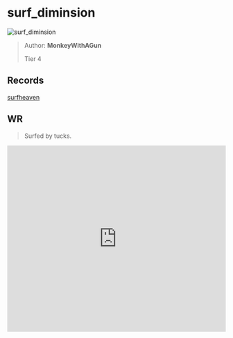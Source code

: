 
# surf_diminsion

![surf_diminsion](https://raw.githubusercontent.com/Sayt123/SurfMapPics/Maps-and-bonuses/csgo/surf_diminsion.jpg)

> Author: **MonkeyWithAGun**
>
> Tier 4

## Records

[surfheaven](https://surfheaven.eu/map/surf_diminsion)

## WR

> Surfed by tucks.

<iframe
width="100%"
height="430"
src="https://www.youtube.com/embed/c5F6mWDG7Uk"
frameborder="0"
allow="accelerometer; autoplay; clipboard-write; encrypted-media; gyroscope; picture-in-picture"
allowFullScreen
/>

```md

[Surf Timer] - tk finished in 00:35:69 (WR -00:00:06). Improving by 00:00:07
[Surf Timer] - tk beat the map record! Rank: 1/1156

Previous WR holder: Caff


```
                